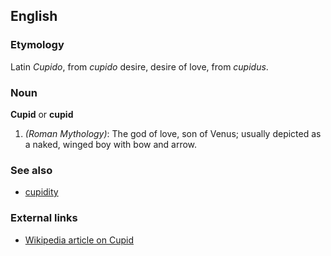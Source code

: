 ==English==

===Etymology===
Latin ''Cupido'', from ''cupido'' desire, desire of love, from ''cupidus''.

===Noun===
'''Cupid''' or '''cupid'''
#''(Roman Mythology)'': The god of love, son of Venus; usually depicted as a naked, winged boy with bow and arrow.

===See also===
*[[cupidity]]

===External links===
*[[w:cupid|Wikipedia article on Cupid]]